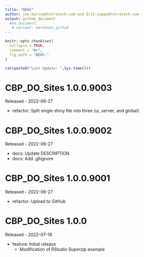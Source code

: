```yaml
---
title: "NEWS"
author: jon.harcum@tetratech.com and Erik.Leppo@tetratech.com
output: github_document
  #md_document:
   # variant: markdown_github
---
```


<!-- NEWS.md is generated from NEWS.Rmd. Please edit that file -->

```r
knitr::opts_chunk$set(
  collapse = TRUE,
  comment = "#>",
  fig.path = "NEWS-"
)
```

```r
cat(paste0("Last Update: ",Sys.time()))
```

CBP_DO_Sites 1.0.0.9003
===========
Released - 2022-06-27

* refactor: Split single shiny file into three (ui, server, and global)

CBP_DO_Sites 1.0.0.9002
===========
Released - 2022-06-27

* docs: Update DESCRIPTION
* docs: Add .gitignore

CBP_DO_Sites 1.0.0.9001
===========
Released - 2022-06-27

* refactor: Upload to GitHub

CBP_DO_Sites 1.0.0
===========
Released - 2022-07-18

* feature: Initial release
    + Modification of RStudio Superzip example
